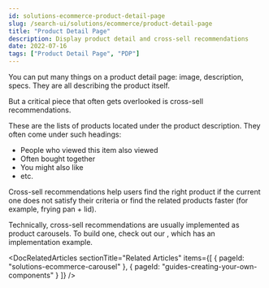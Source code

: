 ```yaml
---
id: solutions-ecommerce-product-detail-page
slug: /search-ui/solutions/ecommerce/product-detail-page
title: "Product Detail Page"
description: Display product detail and cross-sell recommendations
date: 2022-07-16
tags: ["Product Detail Page", "PDP"]
---
```


<DocImage
  url="images/ecommerce/product-detail-page/product-detail-page.png"
  alt="Product detail page"
/>

You can put many things on a product detail page: image, description, specs. They are all describing the product itself.

But a critical piece that often gets overlooked is cross-sell recommendations.

<DocImage
  url="images/ecommerce/product-detail-page/cross-sell-recommendations.png"
  alt="Cross-sell recommendations"
/>

These are the lists of products located under the product description. They often come under such headings:

- People who viewed this item also viewed
- Often bought together
- You might also like
- etc.

Cross-sell recommendations help users find the right product if the current one does not satisfy their criteria or find the related products faster (for example, frying pan + lid).

Technically, cross-sell recommendations are usually implemented as product carousels. To build one, check out our <DocLink id="solutions-ecommerce-carousel" text="Product carousel guide" />, which has an implementation example.

<DocRelatedArticles
  sectionTitle="Related Articles"
  items={[
    {
      pageId: "solutions-ecommerce-carousel"
    },
    {
      pageId: "guides-creating-your-own-components"
    }
  ]}
/>
